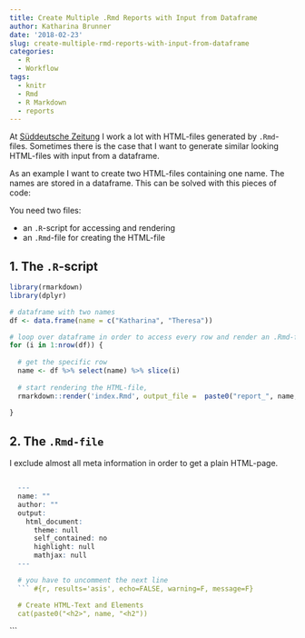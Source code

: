 ```yaml
---
title: Create Multiple .Rmd Reports with Input from Dataframe
author: Katharina Brunner
date: '2018-02-23'
slug: create-multiple-rmd-reports-with-input-from-dataframe
categories:
  - R
  - Workflow
tags:
  - knitr
  - Rmd
  - R Markdown
  - reports
---
```


At [Süddeutsche Zeitung](http://sz.de) I work a lot with HTML-files generated by `.Rmd`-files. Sometimes there is the case that I want to generate similar looking HTML-files with input from a dataframe.

As an example I want to create two HTML-files containing one name. The names are stored in a dataframe. 
This can be solved with this pieces of code: 

You need two files: 

* an `.R`-script for accessing and rendering
* an `.Rmd`-file for creating the HTML-file

## 1. The `.R`-script

```r
library(rmarkdown)
library(dplyr)

# dataframe with two names
df <- data.frame(name = c("Katharina", "Theresa"))

# loop over dataframe in order to access every row and render an .Rmd-file
for (i in 1:nrow(df)) {
  
  # get the specific row
  name <- df %>% select(name) %>% slice(i)
  
  # start rendering the HTML-file, 
  rmarkdown::render('index.Rmd', output_file =  paste0("report_", name, ".html"), output_dir = 'html_files')
    
}
```


## 2. The `.Rmd-file`

I exclude almost all meta information in order to get a plain HTML-page.

```r

  ---
  name: ""
  author: ""
  output:
    html_document:
      theme: null
      self_contained: no
      highlight: null
      mathjax: null
  ---

  # you have to uncomment the next line
  ``` #{r, results='asis', echo=FALSE, warning=F, message=F}

  # Create HTML-Text and Elements
  cat(paste0("<h2>", name, "<h2"))


  ```

```


